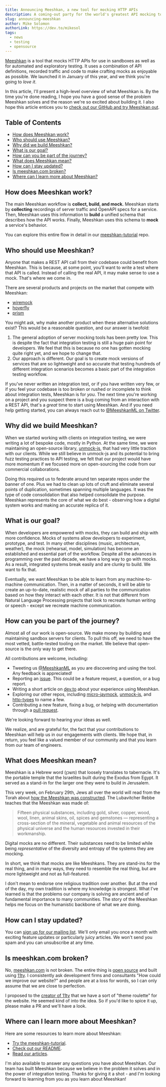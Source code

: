 ```yaml
---
title: Announcing Meeshkan, a new tool for mocking HTTP APIs
description: A coming-out party for the world's greatest API mocking tool that no one has ever heard of. Yet.
slug: announcing-meeshkan
author: Mike Solomon
authorLink: https://dev.to/mikesol
tags:
  - news
  - testing
  - opensource
---
```


[Meeshkan](https://github.com/meeshkan/meeshkan) is a tool that mocks HTTP APIs for use in sandboxes as well as for automated and exploratory testing. It uses a combination of API definitions, recorded traffic and code to make crafting mocks as enjoyable as possible. We launched it in January of this year, and we think you're going to _love it_.

In this article, I'll present a high-level overview of what Meeshkan is. By the time you're done reading, I hope you have a good sense of the problem Meeshkan solves and the reason we're so excited about building it. I also hope this article entices you to [check out our GitHub and try Meeshkan out](https://github.com/meeshkan/meeshkan).

## Table of Contents

- [How does Meeshkan work?](#how-does-meeshkan-work)
- [Who should use Meeshkan?](#who-should-use-meeshkan)
- [Why did we build Meeshkan?](#why-did-we-build-meeshkan)
- [What is our goal?](#what-is-our-goal)
- [How can you be part of the journey?](#how-can-you-be-part-of-the-journey)
- [What does Meeshkan mean?](#what-does-meeshkan-mean)
- [How can I stay updated?](#how-can-i-stay-updated)
- [Is meeshkan.com broken?](#is-meeshkancom-broken)
- [Where can I learn more about Meeshkan?](#where-can-i-learn-more-about-meeshkan)

## How does Meeshkan work?

The main Meeshkan workflow is **collect, build, and mock.** Meeshkan starts by **collecting** recordings of server traffic and OpenAPI specs for a service. Then, Meeshkan uses this information to **build** a unified schema that describes how the API works. Finally, Meeshkan uses this schema to **mock** a service's behavior.

You can explore this entire flow in detail in our [meeshkan-tutorial](https://github.com/meeshkan/meeshkan-tutorial) repo.

## Who should use Meeshkan?

Anyone that makes a REST API call from their codebase could benefit from Meeshkan. This is because, at some point, you'll want to write a test where that API is called. Instead of calling the real API, it may make sense to use a mock. That's where we come in.

There are several products and projects on the market that compete with Meeshkan:

- [wiremock](https://github.com/tomakehurst/wiremock)
- [hoverfly](https://github.com/SpectoLabs/hoverfly)
- [prism](https://github.com/stoplightio/prism)

You might ask, why make another product when these alternative solutions exist? This would be a reasonable question, and our answer is twofold:

1. The general adoption of server mocking tools has been pretty low. This is despite the fact that integration testing is still a huge pain point for developers. We feel that this is because no one has gotten mocking quite right yet, and we hope to change that.
1. Our approach is different. Our goal is to create mock versions of services that are so lightweight and so accurate that testing hundreds of different integration scenarios becomes a basic part of the integration testing workflow.

If you've never written an integration test, or if you have written very few, or if you feel your codebase is too broken or rushed or incomplete to think about integration tests, Meeshkan is for _you_. The next time you're working on a project and you suspect there is a bug coming from an interaction with a REST API, that's a _great_ time to start using Meeshkan. And if you need help getting started, you can always reach out to [@MeeshkanML on Twitter](https://twitter.com/MeeshkanML).

## Why did we build Meeshkan?

When we started working with clients on integration testing, we were writing a lot of bespoke code, mostly in Python. At the same time, we were maintaining an open-source library, [unmock-js](https://github.com/meeshkan/unmock.js), that had very little traction with our clients. While we still believe in unmock-js and its potential to bring fuzz testing practices to API testing, we felt that our project would have more momentum if we focused more on open-sourcing the code from our commercial collaborations.

Doing this required us to federate around ten separate repos under the banner of one. Plus we had to clean up lots of cruft and eliminate several points of duplication, sometimes spanning multiple languages. It was the type of code consolidation that also helped consolidate the purpose. Meeshkan represents the core of what we do best - observing how a digital system works and making an accurate replica of it.

## What is our goal?

When developers are empowered with mocks, they can build and ship with more confidence. Mocks of systems allow developers to experiment, prototype, and test. In many other disciplines (music, architecture, weather), the mock (rehearsal, model, simulation) has become an established and essential part of the workflow. Despite all the advances in programming over the past decade, we have a long way to go with mocks. As a result, integrated systems break easily and are clunky to build. We want to fix that.

Eventually, we want Meeshkan to be able to learn from any machine-to-machine communication. Then, in a matter of seconds, it will be able to create an up-to-date, realistic mock of all parties to the communication based on how they interact with each other. It is not that different from Natural Language Processing projects that look to recreate human writing or speech - except we recreate machine communication.

## How can you be part of the journey?

Almost all of our work is open-source. We make money by building and maintaining sandbox servers for clients. To pull this off, we need to have the most vetted, battle-tested tooling on the market. We believe that open-source is the only way to get there.

All contributions are welcome, including:

- Tweeting us [@MeeshkanML](https://twitter.com/MeeshkanML) as you are discovering and using the tool. Any feedback is appreciated!
- Reporting an [issue](https://github.com/meeshkan/meeshkan/issues). This could be a feature request, a question, or a bug report.
- Writing a short article on [dev.to](https://dev.to) about your experience using Meeshkan.
- Exploring our other repos, including [micro-jaymock](https://github.com/meeshkan/micro-jaymock), [unmock-js](https://github.com/meeshkan/unmock-js), and [http-types](https://github.com/meeshkan/http-types) to name a few.
- Contributing a new feature, fixing a bug, or helping with documentation through a [pull request](https://github.com/meeshkan/meeshkan/pulls).

We're looking forward to hearing your ideas as well.

We realize, and are grateful for, the fact that your contributions to Meeshkan will help us in our engagements with clients. We hope that, in return, you feel like a valued member of our community and that you learn from our team of engineers.

## What does Meeshkan mean?

Meeshkan is a Hebrew word (משכן) that loosely translates to tabernacle. It's the portable temple that the Israelites built during the Exodus from Egypt. It served as a stand-in for the larger one they were to build in Jerusalem.

This very week, on February 29th, Jews all over the world will read from the Torah about [how the Meeshkan was constructed](https://www.chabad.org/parshah/article_cdo/aid/1314/jewish/Anatomy-of-a-Dwelling.htm). The Lubavitcher Rebbe teaches that the Meeshkan was made of:

> Fifteen physical substances, including gold, silver, copper, wood, wool, linen, animal skins, oil, spices and gemstones — representing a cross-section of the mineral, vegetable and animal resources of the physical universe and the human resources invested in their workmanship.

Digital mocks are no different. Their substances need to be limited while being _representative_ of the diversity and entropy of the systems they are mocking.

In short, we think that mocks are like Meeshkans. They are stand-ins for the real thing, and in many ways, they need to resemble the real thing, but are more lightweight and not as full-featured.

I don't mean to endorse one religious tradition over another. But at the end of the day, my own tradition is where my knowledge is strongest. What I've learned is that the problems our company is solving are ancient and of fundamental importance to many communities. The story of the Meeshkan helps me focus on the humanistic backbone of what we are doing.

## How can I stay updated?

You can [sign up for our mailing list](https://www.subscribepage.com/meeshkan). We'll only email you once a month with exciting feature updates or particularly juicy articles. We won't send you spam and you can unsubscribe at any time.

## Is meeshkan.com broken?

No, [meeshkan.com](https://meeshkan.com) is not broken. The entire thing is [open source](https://github.com/meeshkan/worlds-greatest-website) and built using [11ty](https://github.com/eleventy/11ty). I consistently ask development firms and consultants "How could we improve our website?" and people are at a loss for words, so I can only assume that we are close to perfection.

I proposed to the [creator of 11ty](https://twitter.com/MeeshkanML/status/1230120931101679617) that we have a sort of "theme roulette" for the website. He seemed kind of into the idea. So if you'd like to spice it up, please make a PR and we'll have a look.

## Where can I learn more about Meeshkan?

Here are some resources to learn more about Meeshkan:

- [Try the meeshkan-tutorial](https://github.com/meeshkan/meeshkan-tutorial).
- [Check out our README](https://github.com/meeshkan/meeshkan).
- [Read our articles](https://dev.to/meeshkan).

I'm also available to answer any questions you have about Meeshkan. Our team has built Meeshkan because we believe in the problem it solves and in the power of integration testing. Thanks for giving it a shot - and I'm looking forward to learning from you as you learn about Meeshkan!
